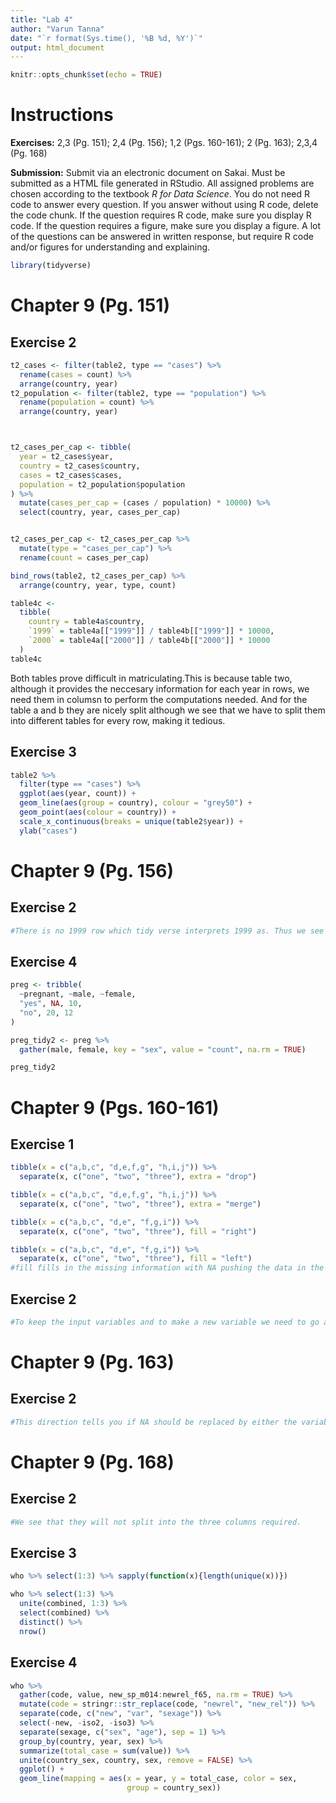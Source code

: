 ---
title: "Lab 4"
author: "Varun Tanna"
date: "`r format(Sys.time(), '%B %d, %Y')`"
output: html_document
---

```{r setup, include=FALSE}
knitr::opts_chunk$set(echo = TRUE)
```

# Instructions

**Exercises:**  2,3 (Pg. 151); 2,4 (Pg. 156); 1,2 (Pgs. 160-161); 2 (Pg. 163); 2,3,4 (Pg. 168)

**Submission:** Submit via an electronic document on Sakai. Must be submitted as a HTML file generated in RStudio. All assigned problems are chosen according to the textbook *R for Data Science*. You do not need R code to answer every question. If you answer without using R code, delete the code chunk. If the question requires R code, make sure you display R code. If the question requires a figure, make sure you display a figure. A lot of the questions can be answered in written response, but require R code and/or figures for understanding and explaining.

```{r, include=FALSE}
library(tidyverse)
```

# Chapter 9 (Pg. 151)

##  Exercise 2
```{r}
t2_cases <- filter(table2, type == "cases") %>%
  rename(cases = count) %>%
  arrange(country, year)
t2_population <- filter(table2, type == "population") %>%
  rename(population = count) %>%
  arrange(country, year)



t2_cases_per_cap <- tibble(
  year = t2_cases$year,
  country = t2_cases$country,
  cases = t2_cases$cases,
  population = t2_population$population
) %>%
  mutate(cases_per_cap = (cases / population) * 10000) %>%
  select(country, year, cases_per_cap)


t2_cases_per_cap <- t2_cases_per_cap %>%
  mutate(type = "cases_per_cap") %>%
  rename(count = cases_per_cap)

bind_rows(table2, t2_cases_per_cap) %>%
  arrange(country, year, type, count)

table4c <-
  tibble(
    country = table4a$country,
    `1999` = table4a[["1999"]] / table4b[["1999"]] * 10000,
    `2000` = table4a[["2000"]] / table4b[["2000"]] * 10000
  )
table4c
```
Both tables prove difficult in matriculating.This is because table two, although it provides the neccesary information for each year in rows, we need them in columsn to perform the computations needed. And for the table a and b they are nicely split although we see that we have to split them into different tables for every row, making it tedious.


##  Exercise 3
```{r}

table2 %>%
  filter(type == "cases") %>%
  ggplot(aes(year, count)) +
  geom_line(aes(group = country), colour = "grey50") +
  geom_point(aes(colour = country)) +
  scale_x_continuous(breaks = unique(table2$year)) +
  ylab("cases")
```

# Chapter 9 (Pg. 156)

##  Exercise 2
```{r}
#There is no 1999 row which tidy verse interprets 1999 as. Thus we see that we need to put quotations around this in order to access the 1999th column
```

##  Exercise 4
```{r}

preg <- tribble(
  ~pregnant, ~male, ~female,
  "yes", NA, 10,
  "no", 20, 12
)

preg_tidy2 <- preg %>%
  gather(male, female, key = "sex", value = "count", na.rm = TRUE)

preg_tidy2
```

# Chapter 9 (Pgs. 160-161)

##  Exercise 1
```{r}
tibble(x = c("a,b,c", "d,e,f,g", "h,i,j")) %>%
  separate(x, c("one", "two", "three"), extra = "drop")

tibble(x = c("a,b,c", "d,e,f,g", "h,i,j")) %>%
  separate(x, c("one", "two", "three"), extra = "merge")

tibble(x = c("a,b,c", "d,e", "f,g,i")) %>%
  separate(x, c("one", "two", "three"), fill = "right")

tibble(x = c("a,b,c", "d,e", "f,g,i")) %>%
  separate(x, c("one", "two", "three"), fill = "left")
#fill fills in the missing information with NA pushing the data in the direction we see above and the drop and mearge focus on the g value.
```

##  Exercise 2
```{r}
#To keep the input variables and to make a new variable we need to go ahead set remove to false
```

# Chapter 9 (Pg. 163)

##  Exercise 2
```{r}
#This direction tells you if NA should be replaced by either the variable before or after it denoted by down and up
```

# Chapter 9 (Pg. 168)

##  Exercise 2
```{r}
#We see that they will not split into the three columns required.
```

##  Exercise 3
```{r}
who %>% select(1:3) %>% sapply(function(x){length(unique(x))})

who %>% select(1:3) %>%
  unite(combined, 1:3) %>%
  select(combined) %>%
  distinct() %>%
  nrow()
```

##  Exercise 4
```{r}
who %>%
  gather(code, value, new_sp_m014:newrel_f65, na.rm = TRUE) %>% 
  mutate(code = stringr::str_replace(code, "newrel", "new_rel")) %>%
  separate(code, c("new", "var", "sexage")) %>% 
  select(-new, -iso2, -iso3) %>% 
  separate(sexage, c("sex", "age"), sep = 1) %>%
  group_by(country, year, sex) %>%
  summarize(total_case = sum(value)) %>%
  unite(country_sex, country, sex, remove = FALSE) %>%
  ggplot() +
  geom_line(mapping = aes(x = year, y = total_case, color = sex,
                          group = country_sex))
```
